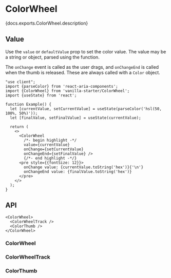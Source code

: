 

# ColorWheel

<PageDescription>{docs.exports.ColorWheel.description}</PageDescription>

<ExampleSwitcher>
  <VisualExample
    component={VanillaColorWheel}
    docs={docs.exports.ColorWheel}
    links={docs.links}
    props={['isDisabled']}
    type="vanilla"
    files={["starters/docs/src/ColorWheel.tsx", "starters/docs/src/ColorWheel.css", "starters/docs/src/theme.css"]} />
  <VisualExample
    component={TailwindColorWheel}
    docs={docs.exports.ColorWheel}
    links={docs.links}
    props={['isDisabled']}
    type="tailwind"
    files={["starters/tailwind/src/ColorWheel.tsx", "starters/tailwind/src/ColorThumb.tsx", "starters/tailwind/src/index.css"]} />
</ExampleSwitcher>

## Value

Use the `value` or `defaultValue` prop to set the color value. The value may be a string or <TypeLink type={docs.exports.Color} links={docs.links} /> object, parsed using the <TypeLink type={docs.exports.parseColor} links={docs.links} /> function.

The `onChange` event is called as the user drags, and `onChangeEnd` is called when the thumb is released. These are always called with a `Color` object.

```tsx render
"use client";
import {parseColor} from 'react-aria-components';
import {ColorWheel} from 'vanilla-starter/ColorWheel';
import {useState} from 'react';

function Example() {
  let [currentValue, setCurrentValue] = useState(parseColor('hsl(50, 100%, 50%)'));
  let [finalValue, setFinalValue] = useState(currentValue);

  return (
    <>
      <ColorWheel
        /*- begin highlight -*/
        value={currentValue}
        onChange={setCurrentValue}
        onChangeEnd={setFinalValue} />
        {/*- end highlight -*/}
      <pre style={{fontSize: 12}}>
        onChange value: {currentValue.toString('hex')}{'\n'}
        onChangeEnd value: {finalValue.toString('hex')}
      </pre>
    </>
  );
}
```

## API

<Anatomy
  role="img"
  aria-label="Color wheel anatomy diagram: Shows a color wheel component with labels pointing to its parts, including the track, and thumb elements." />

```tsx links={{ColorWheel: '#colorwheel', ColorWheelTrack: '#colorwheeltrack', ColorThumb: '#colorthumb'}}
<ColorWheel>
  <ColorWheelTrack />
  <ColorThumb />
</ColorWheel>
```

### ColorWheel

<PropTable component={docs.exports.ColorWheel} links={docs.links} showDescription />

<StateTable defaultClassName="react-aria-ColorWheel" properties={docs.exports.ColorWheelRenderProps.properties} />

### ColorWheelTrack

<PropTable component={docs.exports.ColorWheelTrack} links={docs.links} showDescription />

<StateTable defaultClassName="react-aria-ColorWheelTrack" properties={docs.exports.ColorWheelTrackRenderProps.properties} />

### ColorThumb

<PropTable component={docs.exports.ColorThumb} links={docs.links} showDescription />

<StateTable defaultClassName="react-aria-ColorThumb" properties={docs.exports.ColorThumbRenderProps.properties} />
